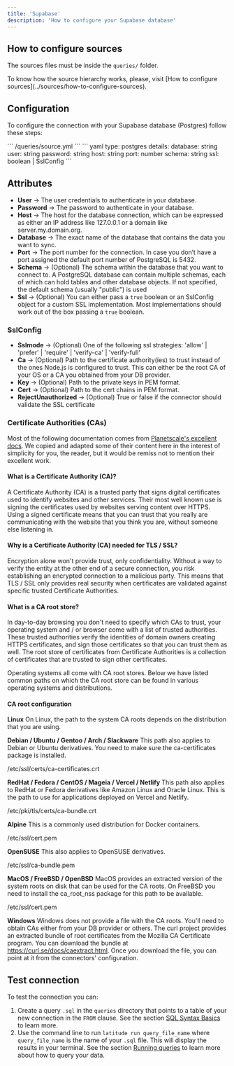 ```yaml
---
title: 'Supabase'
description: 'How to configure your Supabase database'
---
```


## How to configure sources

The sources files must be inside the `queries/` folder.

<Note>
  To know how the source hierarchy works, please, visit [How to configure
  sources](../sources/how-to-configure-sources).
</Note>

## Configuration

To configure the connection with your Supabase database (Postgres) follow these steps:

<Steps>
  <Step title="Create the source `.yaml` file within the `queries` folder if you haven't already">
    ``` /queries/source.yml ```
  </Step>
  <Step title='Add the following code for your Supabase connection'>
    ``` yaml
    type: postgres
    details:
      database: string
      user: string
      password: string
      host: string
      port: number
      schema: string
      ssl: boolean | SslConfig
    ```
  </Step>
  <Step title='Replace the details section with your info and save'></Step>
  <Step title='Done, now you can test your connection'></Step>
</Steps>

## Attributes

- **User** → The user credentials to authenticate in your database.
- **Password** → The password to authenticate in your database.
- **Host** → The host for the database connection, which can be expressed as either an IP address like 127.0.0.1 or a domain like server.my.domain.org.
- **Database** → The exact name of the database that contains the data you want to sync.
- **Port** → The port number for the connection. In case you don’t have a port assigned the default port number of PostgreSQL is 5432.
- **Schema** → (Optional) The schema within the database that you want to connect to. A PostgreSQL database can contain multiple schemas, each of which can hold tables and other database objects. If not specified, the default schema (usually "public") is used
- **Ssl** -> (Optional) You can either pass a `true` boolean or an SslConfig object for a custom SSL implementation. Most implementations should work out of the box passing a `true` boolean.

### SslConfig

- **Sslmode** -> (Optional) One of the following ssl strategies: 'allow' | 'prefer' | 'require' | 'verify-ca' | 'verify-full'
- **Ca** -> (Optional) Path to the certificate authority(ies) to trust instead of the ones Node.js is configured to trust. This can either be the root CA of your OS or a CA you obtained from your DB provider.
- **Key** -> (Optional) Path to the private keys in PEM format.
- **Cert** -> (Optional) Path to the cert chains in PEM format.
- **RejectUnauthorized** -> (Optional) True or false if the connector should validate the SSL certificate

### Certificate Authorities (CAs)

<Note>Most of the following documentation comes from [Planetscale's excellent
docs](https://planetscale.com/docs/concepts/secure-connections#certificate-authorities).
We copied and adapted some of their content here in the interest of simplicity
for you, the reader, but it would be remiss not to mention their excellent
work.</Note>

#### What is a Certificate Authority (CA)?

A Certificate Authority (CA) is a trusted party that signs digital certificates
used to identify websites and other services. Their most well known use is
signing the certificates used by websites serving content over HTTPS. Using a
signed certificate means that you can trust that you really are communicating
with the website that you think you are, without someone else listening in.

#### Why is a Certificate Authority (CA) needed for TLS / SSL?
Encryption alone won't provide trust, only confidentiality. Without a way to
verify the entity at the other end of a secure connection, you risk
establishing an encrypted connection to a malicious party. This means that TLS
/ SSL only provides real security when certificates are validated against
specific trusted Certificate Authorities.

#### What is a CA root store?
In day-to-day browsing you don't need to specify which CAs to trust, your
operating system and / or browser come with a list of trusted authorities.
These trusted authorities verify the identities of domain owners creating HTTPS
certificates, and sign those certificates so that you can trust them as well.
The root store of certificates from Certificate Authorities is a collection of
certificates that are trusted to sign other certificates.

Operating systems all come with CA root stores. Below we have listed common
paths on which the CA root store can be found in various operating systems and
distributions.

#### CA root configuration
**Linux**
On Linux, the path to the system CA roots depends on the distribution that you are using.

**Debian / Ubuntu / Gentoo / Arch / Slackware**
This path also applies to Debian or Ubuntu derivatives. You need to make sure the ca-certificates package is installed.

/etc/ssl/certs/ca-certificates.crt

**RedHat / Fedora / CentOS / Mageia / Vercel / Netlify**
This path also applies to RedHat or Fedora derivatives like Amazon Linux and Oracle Linux. This is the path to use for applications deployed on Vercel and Netlify.

/etc/pki/tls/certs/ca-bundle.crt

**Alpine**
This is a commonly used distribution for Docker containers.

/etc/ssl/cert.pem

**OpenSUSE**
This also applies to OpenSUSE derivatives.

/etc/ssl/ca-bundle.pem

**MacOS / FreeBSD / OpenBSD**
MacOS provides an extracted version of the system roots on disk that can be used for the CA roots. On FreeBSD you need to install the ca_root_nss package for this path to be available.

/etc/ssl/cert.pem

**Windows**
Windows does not provide a file with the CA roots. You'll need to obtain CAs either from your DB provider or others. The curl project provides an extracted bundle of root certificates from the Mozilla CA Certificate program. You can download the bundle at https://curl.se/docs/caextract.html. Once you download the file, you can point at it from the connectors' configuration.

## Test connection

To test the connection you can:

1. Create a query `.sql` in the `queries` directory that points to a table of your new connection in the `FROM` clause. See the section [SQL Syntax Basics](../queries/basics/sql-syntax-basics) to learn more.
2. Use the command line to run `latitude run query_file_name` where `query_file_name` is the name of your `.sql` file. This will display the results in your terminal. See the section [Running queries](../guides/development/latitude-cli#running-queries) to learn more about how to query your data.
